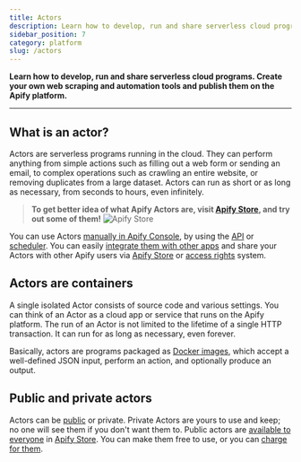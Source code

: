 ```yaml
---
title: Actors
description: Learn how to develop, run and share serverless cloud programs. Create your own web scraping and automation tools and publish them on the Apify platform.
sidebar_position: 7
category: platform
slug: /actors
---
```


**Learn how to develop, run and share serverless cloud programs. Create your own web scraping and automation tools and publish them on the Apify platform.**

---


<CardGrid>
    <Card
        title="Running actors"
        desc="In this section, you learn how to run Apify Actors. You will learn about their configuration, versioning, data retention, usage, and pricing."
        to="/platform/actors/running"
    />
    <Card
        title="Development"
        desc="Read about the technical part of building Apify actors. Learn to define actor inputs, build new versions, persist actor state, and choose base Docker images."
        to="/platform/actors/development"
    />
    <Card
        title="Publishing and monetization"
        desc="Learn about publishing, and monetizing your Actors on the Apify platform."
        to="/platform/actors/publishing"
    />
</CardGrid>

## What is an actor?

Actors are serverless programs running in the cloud. They can perform anything from simple actions such as filling out a web form or sending an email, to complex operations such as crawling an entire website, or removing duplicates from a large dataset. Actors can run as short or as long as necessary, from seconds to hours, even infinitely.

> **To get better idea of what Apify Actors are, visit [Apify Store](https://apify.com/store), and try out some of them!**
> ![Apify Store](./running/images/store-google-maps-scraper.png)

You can use Actors [manually in Apify Console](https://console.apify.com/actors), by using the [API](/api/v2) or [scheduler](../schedules.md). You can easily [integrate them with other apps](../integrations/index.mdx) and share your Actors with other Apify users via [Apify Store](https://apify.com/store) or [access rights](./collaboration/access-rights) system.

## Actors are containers

A single isolated Actor consists of source code and various settings. You can think of an Actor as a cloud app or service that runs on the Apify platform. The run of an Actor is not limited to the lifetime of a single HTTP transaction. It can run for as long as necessary, even forever.

Basically, actors are programs packaged as [Docker images](https://hub.docker.com/), which accept a well-defined JSON input, perform an action, and optionally produce an output.

## Public and private actors

Actors can be [public](./actors/running/actors-in-store) or private. Private Actors are yours to use and keep; no one will see them if you don't want them to. Public actors are [available to everyone](./running/store.md) in [Apify Store](https://apify.com/store). You can make them free to use, or you can [charge for them](https://blog.apify.com/make-regular-passive-income-developing-web-automation-actors-b0392278d085/).


